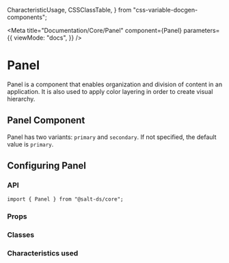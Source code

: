   CharacteristicUsage,
  CSSClassTable,
} from "css-variable-docgen-components";

<Meta
  title="Documentation/Core/Panel"
  component={Panel}
  parameters={{
    viewMode: "docs",
  }}
/>

# Panel

Panel is a component that enables organization and division of content in an application. It is also used to apply color layering in order to create visual hierarchy.

## Panel Component

Panel has two variants: `primary` and `secondary`. If not specified, the default value is `primary`.

<Canvas>
  <Story id="core-panel--primary" />
</Canvas>

## Configuring Panel

### API

```
import { Panel } from "@salt-ds/core";
```

### Props

<ArgsTable of={Panel} />

### Classes

<CSSClassTable of={Panel} />

### Characteristics used

<CharacteristicUsage of={Panel} />

<HelpAndSupport />
